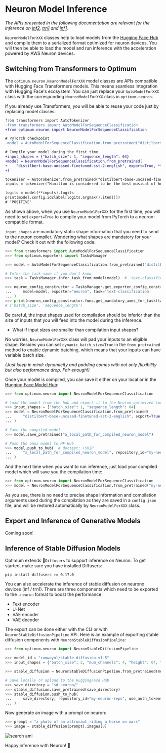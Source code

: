 <!---
Copyright 2023 The HuggingFace Team. All rights reserved.

Licensed under the Apache License, Version 2.0 (the "License");
you may not use this file except in compliance with the License.
You may obtain a copy of the License at

    http://www.apache.org/licenses/LICENSE-2.0

Unless required by applicable law or agreed to in writing, software
distributed under the License is distributed on an "AS IS" BASIS,
WITHOUT WARRANTIES OR CONDITIONS OF ANY KIND, either express or implied.
See the License for the specific language governing permissions and
limitations under the License.
-->

# Neuron Model Inference

*The APIs presented in the following documentation are relevant for the inference on [inf2](https://aws.amazon.com/ec2/instance-types/inf2/), 
[trn1](https://aws.amazon.com/ec2/instance-types/trn1/) and [inf1](https://aws.amazon.com/ec2/instance-types/inf1/).*

`NeuronModelForXXX` classes help to load models from the [Hugging Face Hub](hf.co/models) and compile them to a serialized format optimized for 
neuron devices. You will then be able to load the model and run inference with the acceleration powered by AWS Neuron devices.

## Switching from Transformers to Optimum

The `optimum.neuron.NeuronModelForXXX` model classes are APIs compatible with Hugging Face Transformers models. This means seamless integration 
with Hugging Face's ecosystem. You can just replace your `AutoModelForXXX` class with the corresponding `NeuronModelForXXX` class in `optimum.neuron`.

If you already use Transformers, you will be able to reuse your code just by replacing model classes:

```diff
from transformers import AutoTokenizer
-from transformers import AutoModelForSequenceClassification
+from optimum.neuron import NeuronModelForSequenceClassification

# PyTorch checkpoint
-model = AutoModelForSequenceClassification.from_pretrained("distilbert-base-uncased-finetuned-sst-2-english") 

# Compile your model during the first time
+input_shapes = {"batch_size": 1, "sequence_length": 64}
+model = NeuronModelForSequenceClassification.from_pretrained(
+    "distilbert-base-uncased-finetuned-sst-2-english", export=True, **input_shapes
+) 

tokenizer = AutoTokenizer.from_pretrained("distilbert-base-uncased-finetuned-sst-2-english")
inputs = tokenizer("Hamilton is considered to be the best musical of human history.", return_tensors="pt")

logits = model(**inputs).logits
print(model.config.id2label[logits.argmax().item()])
# 'POSITIVE'
```

As shown above, when you use `NeuronModelForXXX` for the first time, you will need to set `export=True` to compile your model from PyTorch to a neuron-compatible format.

`input_shapes` are mandatory static shape information that you need to send to the neuron compiler. Wondering what shapes are mandatory for your model? Check it out 
with the following code:

```python
>>> from transformers import AutoModelForSequenceClassification
>>> from optimum.exporters import TasksManager

>>> model = AutoModelForSequenceClassification.from_pretrained("distilbert-base-uncased-finetuned-sst-2-english")

# Infer the task name if you don't know
>>> task = TasksManager.infer_task_from_model(model)  # 'text-classification'

>>> neuron_config_constructor = TasksManager.get_exporter_config_constructor(
...     model=model, exporter="neuron", task='text-classification'
... )
>>> print(neuron_config_constructor.func.get_mandatory_axes_for_task(task))
# ('batch_size', 'sequence_length') 
```

<Tip>

Be careful, the input shapes used for compilation should be inferior than the size of inputs that you will feed into the model during the inference.

</Tip>

<Tip>

- What if input sizes are smaller than compilation input shapes?

No worries, `NeuronModelForXXX` class will pad your inputs to an eligible shape. Besides you can set `dynamic_batch_size=True` in the `from_pretrained` method to enable dynamic batching, which means that your inputs can have variable batch size.



*(Just keep in mind: dynamicity and padding comes with not only flexibility but also performance drop. Fair enough!)*

</Tip>

Once your model is compiled, you can save it either on your local or in the [Hugging Face Model Hub](https://hf.co/models):

```python
>>> from optimum.neuron import NeuronModelForSequenceClassification

# Load the model from the hub and export it to the Neuron optimized format
>>> input_shapes = {"batch_size": 1, "sequence_length": 64}
>>> model = NeuronModelForSequenceClassification.from_pretrained(
...     "distilbert-base-uncased-finetuned-sst-2-english", export=True, **input_shapes
... )

# Save the compiled model
>>> model.save_pretrained("a_local_path_for_compiled_neuron_model")

# Push the onnx model to HF Hub
>>> model.push_to_hub(  # doctest: +SKIP
...     "a_local_path_for_compiled_neuron_model", repository_id="my-neuron-repo", use_auth_token=True
... )
```

And the next time when you want to run inference, just load your compiled model which will save you the compilation time:

```python
>>> from optimum.neuron import NeuronModelForSequenceClassification
>>> model = NeuronModelForSequenceClassification.from_pretrained("my-neuron-repo")
```

As you see, there is no need to precise shape information and compilation arguments used during the compilation as they are 
saved in a `config.json` file, and will be restored automatically by `NeuronModelForXXX` class.

## Export and Inference of Generative Models

Coming soon!

## Inference of Stable Diffusion Models

Optimum extends 🤗`Diffusers` to support inference on Neuron. To get started, make sure you have installed Diffusers:

```bash
pip install diffusers >= 0.17.0
```

You can also accelerate the inference of stable diffusion on neuronx devices (inf / trn1). There are three components which need to be exported to the `.neuron` format to boost the performance:

* Text encoder
* U-Net
* VAE encoder
* VAE decoder

The export can be done either with the CLI or with `NeuronStableDiffusionPipeline` API. Here is an example of exporting stable diffusion components with `NeuronStableDiffusionPipeline`:

```python
>>> from optimum.neuron import NeuronStableDiffusionPipeline

>>> model_id = "runwayml/stable-diffusion-v1-5"
>>> input_shapes = {"batch_size": 2, "num_channels": 4, "height": 64, "width": 64}

>>> stable_diffusion = NeuronStableDiffusionPipeline.from_pretrained(model_id, export=True, **input_shapes)

# Save locally or upload to the HuggingFace Hub
>>> save_directory = "sd_neuron/"
>>> stable_diffusion.save_pretrained(save_directory)
>>> stable_diffusion.push_to_hub(
...     save_directory, repository_id="my-neuron-repo", use_auth_token=True
... )
```

Now generate an image with a prompt on neuron:

```python
>>> prompt = "a photo of an astronaut riding a horse on mars"
>>> image = stable_diffusion(prompt).images[0]
```

<img
  src="https://raw.githubusercontent.com/huggingface/optimum-neuron/main/docs/assets/guides/models/01-sd-image.png"
  alt="search ami"
/>


Happy inference with Neuron! 🚀
